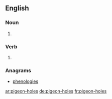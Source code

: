 ==English==

===Noun===
{{head|en|plural}}

# {{plural of|pigeon-hole|lang=en|nocat=1}}

===Verb===
{{head|en}}

# {{en-third-person singular of|pigeon-hole}}

===Anagrams===
* [[phenologies#English|phenologies]]

[[ar:pigeon-holes]]
[[de:pigeon-holes]]
[[fr:pigeon-holes]]